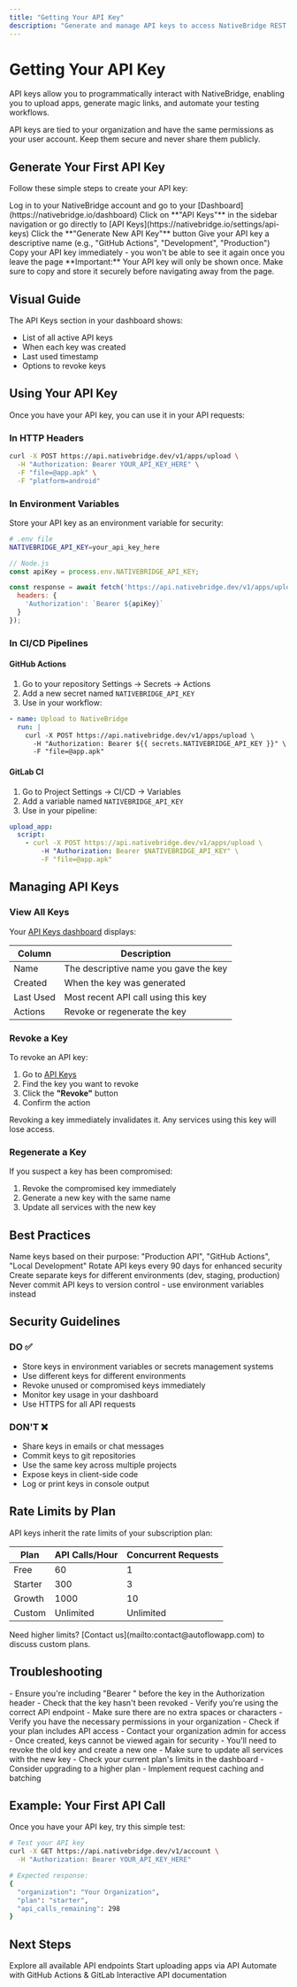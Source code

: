 ```yaml
---
title: "Getting Your API Key"
description: "Generate and manage API keys to access NativeBridge REST API"
---
```


# Getting Your API Key

API keys allow you to programmatically interact with NativeBridge, enabling you to upload apps, generate magic links, and automate your testing workflows.

<Info>
API keys are tied to your organization and have the same permissions as your user account. Keep them secure and never share them publicly.
</Info>

## Generate Your First API Key

Follow these simple steps to create your API key:

<Steps>
  <Step title="Navigate to Dashboard">
    Log in to your NativeBridge account and go to your [Dashboard](https://nativebridge.io/dashboard)
  </Step>

  <Step title="Access API Keys Section">
    Click on **"API Keys"** in the sidebar navigation or go directly to [API Keys](https://nativebridge.io/settings/api-keys)
  </Step>

  <Step title="Create New API Key">
    Click the **"Generate New API Key"** button
  </Step>

  <Step title="Name Your Key">
    Give your API key a descriptive name (e.g., "GitHub Actions", "Development", "Production")
  </Step>

  <Step title="Copy and Save">
    Copy your API key immediately - you won't be able to see it again once you leave the page
  </Step>
</Steps>

<Warning>
**Important:** Your API key will only be shown once. Make sure to copy and store it securely before navigating away from the page.
</Warning>

## Visual Guide

<Frame>
</Frame>

The API Keys section in your dashboard shows:
- List of all active API keys
- When each key was created
- Last used timestamp
- Options to revoke keys

## Using Your API Key

Once you have your API key, you can use it in your API requests:

### In HTTP Headers

```bash
curl -X POST https://api.nativebridge.dev/v1/apps/upload \
  -H "Authorization: Bearer YOUR_API_KEY_HERE" \
  -F "file=@app.apk" \
  -F "platform=android"
```

### In Environment Variables

Store your API key as an environment variable for security:

```bash
# .env file
NATIVEBRIDGE_API_KEY=your_api_key_here
```

```javascript
// Node.js
const apiKey = process.env.NATIVEBRIDGE_API_KEY;

const response = await fetch('https://api.nativebridge.dev/v1/apps/upload', {
  headers: {
    'Authorization': `Bearer ${apiKey}`
  }
});
```

### In CI/CD Pipelines

#### GitHub Actions

1. Go to your repository Settings → Secrets → Actions
2. Add a new secret named `NATIVEBRIDGE_API_KEY`
3. Use in your workflow:

```yaml
- name: Upload to NativeBridge
  run: |
    curl -X POST https://api.nativebridge.dev/v1/apps/upload \
      -H "Authorization: Bearer ${{ secrets.NATIVEBRIDGE_API_KEY }}" \
      -F "file=@app.apk"
```

#### GitLab CI

1. Go to Project Settings → CI/CD → Variables
2. Add a variable named `NATIVEBRIDGE_API_KEY`
3. Use in your pipeline:

```yaml
upload_app:
  script:
    - curl -X POST https://api.nativebridge.dev/v1/apps/upload \
        -H "Authorization: Bearer $NATIVEBRIDGE_API_KEY" \
        -F "file=@app.apk"
```

## Managing API Keys

### View All Keys

Your [API Keys dashboard](https://nativebridge.io/settings/api-keys) displays:

| Column | Description |
|--------|-------------|
| Name | The descriptive name you gave the key |
| Created | When the key was generated |
| Last Used | Most recent API call using this key |
| Actions | Revoke or regenerate the key |

### Revoke a Key

To revoke an API key:

1. Go to [API Keys](https://nativebridge.io/settings/api-keys)
2. Find the key you want to revoke
3. Click the **"Revoke"** button
4. Confirm the action

<Warning>
Revoking a key immediately invalidates it. Any services using this key will lose access.
</Warning>

### Regenerate a Key

If you suspect a key has been compromised:

1. Revoke the compromised key immediately
2. Generate a new key with the same name
3. Update all services with the new key

## Best Practices

<Cards>
  <Card title="Use Descriptive Names" icon="tag">
    Name keys based on their purpose: "Production API", "GitHub Actions", "Local Development"
  </Card>

  <Card title="Rotate Regularly" icon="refresh">
    Rotate API keys every 90 days for enhanced security
  </Card>

  <Card title="Limit Scope" icon="shield">
    Create separate keys for different environments (dev, staging, production)
  </Card>

  <Card title="Never Commit Keys" icon="lock">
    Never commit API keys to version control - use environment variables instead
  </Card>
</Cards>

## Security Guidelines

### DO ✅

- Store keys in environment variables or secrets management systems
- Use different keys for different environments
- Revoke unused or compromised keys immediately
- Monitor key usage in your dashboard
- Use HTTPS for all API requests

### DON'T ❌

- Share keys in emails or chat messages
- Commit keys to git repositories
- Use the same key across multiple projects
- Expose keys in client-side code
- Log or print keys in console output

## Rate Limits by Plan

API keys inherit the rate limits of your subscription plan:

| Plan | API Calls/Hour | Concurrent Requests |
|------|---------------|-------------------|
| Free | 60 | 1 |
| Starter | 300 | 3 |
| Growth | 1000 | 10 |
| Custom | Unlimited | Unlimited |

<Info>
Need higher limits? [Contact us](mailto:contact@autoflowapp.com) to discuss custom plans.
</Info>

## Troubleshooting

<AccordionGroup>
  <Accordion title="API Key not working">
    - Ensure you're including "Bearer " before the key in the Authorization header
    - Check that the key hasn't been revoked
    - Verify you're using the correct API endpoint
    - Make sure there are no extra spaces or characters
  </Accordion>

  <Accordion title="Can't see API Keys section">
    - Verify you have the necessary permissions in your organization
    - Check if your plan includes API access
    - Contact your organization admin for access
  </Accordion>

  <Accordion title="Forgot to copy key">
    - Once created, keys cannot be viewed again for security
    - You'll need to revoke the old key and create a new one
    - Make sure to update all services with the new key
  </Accordion>

  <Accordion title="Rate limit exceeded">
    - Check your current plan's limits in the dashboard
    - Consider upgrading to a higher plan
    - Implement request caching and batching
  </Accordion>
</AccordionGroup>

## Example: Your First API Call

Once you have your API key, try this simple test:

```bash
# Test your API key
curl -X GET https://api.nativebridge.dev/v1/account \
  -H "Authorization: Bearer YOUR_API_KEY_HERE"

# Expected response:
{
  "organization": "Your Organization",
  "plan": "starter",
  "api_calls_remaining": 298
}
```

## Next Steps

<CardGroup cols={2}>
  <Card title="API Reference" icon="book" href="/api-reference">
    Explore all available API endpoints
  </Card>

  <Card title="Upload Your First App" icon="upload" href="/platform/app-management/uploading-apps/uploading-apps">
    Start uploading apps via API
  </Card>

  <Card title="CI/CD Integration" icon="code-branch" href="/api-reference#cicd-integration">
    Automate with GitHub Actions & GitLab
  </Card>

  <Card title="Postman Collection" icon="external-link" href="https://documenter.getpostman.com/view/41713518/2sAYkGLf4d">
    Interactive API documentation
  </Card>
</CardGroup>